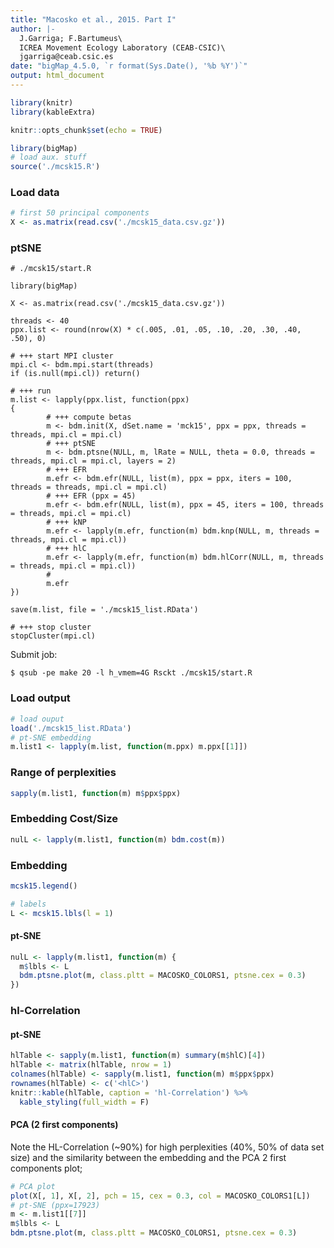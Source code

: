 ```yaml
---
title: "Macosko et al., 2015. Part I"
author: |-
  J.Garriga; F.Bartumeus\
  ICREA Movement Ecology Laboratory (CEAB-CSIC)\
  jgarriga@ceab.csic.es
date: "bigMap_4.5.0, `r format(Sys.Date(), '%b %Y')`"
output: html_document
---
```


```r
library(knitr)
library(kableExtra)
```
```r
knitr::opts_chunk$set(echo = TRUE)
```

```r
library(bigMap)
# load aux. stuff
source('./mcsk15.R')
```

### Load data

```r
# first 50 principal components
X <- as.matrix(read.csv('./mcsk15_data.csv.gz'))
```

### ptSNE

```
# ./mcsk15/start.R

library(bigMap)

X <- as.matrix(read.csv('./mcsk15_data.csv.gz'))

threads <- 40
ppx.list <- round(nrow(X) * c(.005, .01, .05, .10, .20, .30, .40, .50), 0)

# +++ start MPI cluster
mpi.cl <- bdm.mpi.start(threads)
if (is.null(mpi.cl)) return()

# +++ run
m.list <- lapply(ppx.list, function(ppx)
{
        # +++ compute betas
        m <- bdm.init(X, dSet.name = 'mck15', ppx = ppx, threads = threads, mpi.cl = mpi.cl)
        # +++ ptSNE
        m <- bdm.ptsne(NULL, m, lRate = NULL, theta = 0.0, threads = threads, mpi.cl = mpi.cl, layers = 2)
        # +++ EFR
        m.efr <- bdm.efr(NULL, list(m), ppx = ppx, iters = 100, threads = threads, mpi.cl = mpi.cl)
        # +++ EFR (ppx = 45)
        m.efr <- bdm.efr(NULL, list(m), ppx = 45, iters = 100, threads = threads, mpi.cl = mpi.cl)
        # +++ kNP
        m.efr <- lapply(m.efr, function(m) bdm.knp(NULL, m, threads = threads, mpi.cl = mpi.cl))
        # +++ hlC
        m.efr <- lapply(m.efr, function(m) bdm.hlCorr(NULL, m, threads = threads, mpi.cl = mpi.cl))
        #
        m.efr
})

save(m.list, file = './mcsk15_list.RData')

# +++ stop cluster
stopCluster(mpi.cl)

```

Submit job:

```
$ qsub -pe make 20 -l h_vmem=4G Rsckt ./mcsk15/start.R
```

### Load output

```r
# load ouput
load('./mcsk15_list.RData')
# pt-SNE embedding
m.list1 <- lapply(m.list, function(m.ppx) m.ppx[[1]])
```

### Range of perplexities

```r
sapply(m.list1, function(m) m$ppx$ppx)
```

### Embedding Cost/Size

```r
nulL <- lapply(m.list1, function(m) bdm.cost(m))
```

### Embedding

```r
mcsk15.legend()
```

```r
# labels
L <- mcsk15.lbls(l = 1)
```

#### pt-SNE

```r
nulL <- lapply(m.list1, function(m) {
  m$lbls <- L
  bdm.ptsne.plot(m, class.pltt = MACOSKO_COLORS1, ptsne.cex = 0.3)
})
```

<!-- #### pt-SNE+EFR.ppx -->

<!-- ```{r, out.width = '25%', fig.show = 'hold'} -->
<!-- nulL <- lapply(m.list2, function(m) { -->
<!--   m$lbls <- L -->
<!--   bdm.ptsne.plot(m, class.pltt = MACOSKO_COLORS1, ptsne.cex = 0.3) -->
<!-- }) -->
<!-- ``` -->

<!-- #### pt-SNE+EFR.45 -->

<!-- ```{r, out.width = '25%', fig.show = 'hold'} -->
<!-- nulL <- lapply(m.list3, function(m) { -->
<!--   m$lbls <- L -->
<!--   bdm.ptsne.plot(m, class.pltt = MACOSKO_COLORS1, ptsne.cex = 0.3) -->
<!-- }) -->
<!-- ``` -->

<!-- ### Precision maps -->

<!-- #### pt-SNE -->

<!-- ```{r, out.width = '25%', fig.show = 'hold'} -->
<!-- nulL <- lapply(m.list1, function(m) bdm.pMap(m)) -->
<!-- ``` -->

<!-- #### pt-SNE+EFR.ppx -->

<!-- ```{r, out.width = '25%', fig.show = 'hold'} -->
<!-- nulL <- lapply(m.list2, function(m) bdm.pMap(m)) -->
<!-- ``` -->

<!-- #### pt-SNE+EFR.45 -->

<!-- ```{r, out.width = '25%', fig.show = 'hold'} -->
<!-- nulL <- lapply(m.list3, function(m) bdm.pMap(m)) -->
<!-- ``` -->

### hl-Correlation

#### pt-SNE

```r
hlTable <- sapply(m.list1, function(m) summary(m$hlC)[4])
hlTable <- matrix(hlTable, nrow = 1)
colnames(hlTable) <- sapply(m.list1, function(m) m$ppx$ppx)
rownames(hlTable) <- c('<hlC>')
knitr::kable(hlTable, caption = 'hl-Correlation') %>%
  kable_styling(full_width = F)
```

#### PCA (2 first components)

Note the HL-Correlation (~90%) for high perplexities (40%, 50% of data set size) and the similarity between the embedding and the PCA 2 first components plot;

```r
# PCA plot
plot(X[, 1], X[, 2], pch = 15, cex = 0.3, col = MACOSKO_COLORS1[L])
# pt-SNE (ppx=17923)
m <- m.list1[[7]]
m$lbls <- L
bdm.ptsne.plot(m, class.pltt = MACOSKO_COLORS1, ptsne.cex = 0.3)
```

<!-- #### pt-SNE+EFR.ppx -->

<!-- ```{r, } -->
<!-- hlTable <- sapply(m.list2, function(m) summary(m$hlC)[4]) -->
<!-- hlTable <- matrix(hlTable, nrow = 1) -->
<!-- colnames(hlTable) <- sapply(1:8, function(i) paste(m.list1[[i]]$ppx$ppx, '+', m.list2[[i]]$ppx$ppx)) -->
<!-- rownames(hlTable) <- c('<hlC>') -->
<!-- knitr::kable(hlTable, caption = 'hl-Correlation') %>% -->
<!--   kable_styling(full_width = F) -->
<!-- ``` -->

<!-- #### pt-SNE+EFR.45 -->

<!-- ```{r, } -->
<!-- hlTable <- sapply(m.list3, function(m) mean(m$hlC)) -->
<!-- hlTable <- matrix(round(hlTable, 4), nrow = 1) -->
<!-- colnames(hlTable) <- sapply(1:8, function(i) paste(m.list1[[i]]$ppx$ppx, '+', m.list3[[i]]$ppx$ppx)) -->
<!-- rownames(hlTable) <- c('<hlC>') -->
<!-- knitr::kable(hlTable, caption = 'hl-Correlation') %>% -->
<!--   kable_styling(full_width = F) -->
<!-- ``` -->

<!-- ### Kary-neighborhood preservation -->

<!-- ```{r, out.width = '50%', fig.show = 'hold'} -->
<!-- bdm.knp.plot(m.list1) -->
<!-- bdm.knp.plot(m.list2) -->
<!-- bdm.knp.plot(m.list3) -->
<!-- ``` -->

<!-- #### pt-SNE vs. pt-SNE+EFR.ppx -->

<!-- ```{r, out.width = '25%', fig.show = 'hold'} -->
<!-- nulL <- lapply(1:8, function(i) { -->
<!--   bdm.knp.plot(list(m.list1[[i]], m.list2[[i]])) -->
<!-- }) -->
<!-- ``` -->

<!-- #### pt-SNE vs. pt-SNE+EFR.45 -->

<!-- ```{r, out.width = '25%', fig.show = 'hold'} -->
<!-- nulL <- lapply(1:8, function(i) { -->
<!--   bdm.knp.plot(list(m.list1[[i]], m.list3[[i]])) -->
<!-- }) -->
<!-- ``` -->

<!-- ### Running Times -->

<!-- ```{r, } -->
<!-- rTimes <- sapply(seq_along(m.list), function(i) { -->
<!--   m1 <- m.list1[[i]] -->
<!--   m3 <- m.list3[[i]] -->
<!--   c(m1$ppx$t[[3]], m1$t$epoch, m1$t$ptsne[[3]], sum(m1$ppx$t[[3]]+m1$t$ptsne[[3]]), m3$t$efr[[3]]) -->
<!-- }) -->
<!-- rTimes <- round(rTimes /60, 2) -->
<!-- colnames(rTimes) <- sapply(m.list1, function(m) m$ppx$ppx) -->
<!-- rownames(rTimes) <- c('betas', 'epoch', 'pt-SNE', 'total', 'EFR.45') -->
<!-- knitr::kable(rTimes, caption = 'Computation times (min)') %>% -->
<!--   kable_styling(full_width = F) -->
<!-- ``` -->

<!-- *pt-SNE run on: Intel(R) Xeon(R) CPU E5-2650 v3 2.30GHz, 32Mb cache, 41 cores, 4GB/core RAM.* -->

<!-- *EFR run on: Intel(R) Xeon(R) CPU E5-2650 v3 2.30GHz, 32Mb cache, 20 cores, 4GB/core RAM.* -->
